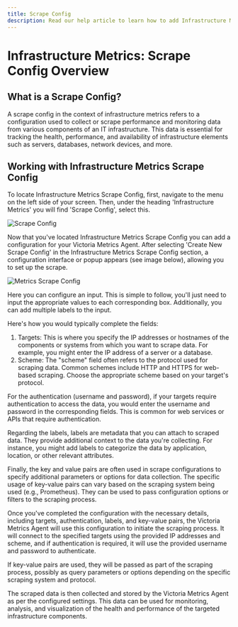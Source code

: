 ```yaml
---
title: Scrape Config
description: Read our help article to learn how to add Infrastructure Metrics config for Victoria Metrics Agent in Logit.io
---
```


# Infrastructure Metrics: Scrape Config Overview

## What is a Scrape Config?

A scrape config in the context of infrastructure metrics refers to a 
configuration used to collect or scrape performance and monitoring data from 
various components of an IT infrastructure. This data is essential for tracking 
the health, performance, and availability of infrastructure elements such as 
servers, databases, network devices, and more. 

## Working with Infrastructure Metrics Scrape Config

To locate Infrastructure Metrics Scrape Config, first, navigate to the menu on 
the left side of your screen. Then, under the heading 'Infrastructure Metrics' 
you will find 'Scrape Config', select this. 

![Scrape Config](@/images/help/infrastructure-metrics/scrape-config.png)

Now that you've located Infrastructure Metrics Scrape Config you can add a configuration 
for your Victoria Metrics Agent. After selecting 'Create New Scrape Config' in the 
Infrastructure Metrics Scrape Config section, a configuration interface or popup appears 
(see image below), allowing you to set up the scrape.

![Metrics Scrape Config](@/images/help/infrastructure-metrics/metrics-scrape-config.png)

Here you can configure an input. This is simple to follow, you'll just need to input 
the appropriate values to each corresponding box. Additionally, you can add multiple labels to the input. 

Here's how you would typically complete the fields: 
1. Targets: This is where you specify the IP addresses or hostnames of the components 
or systems from which you want to scrape data. For example, you might enter the IP 
address of a server or a database.
2. Scheme: The "scheme" field often refers to the protocol used for scraping data. 
Common schemes include HTTP and HTTPS for web-based scraping. Choose the appropriate 
scheme based on your target's protocol.

For the authentication (username and password), if your targets require authentication 
to access the data, you would enter the username and password in the corresponding fields. 
This is common for web services or APIs that require authentication.

Regarding the labels, labels are metadata that you can attach to scraped data. They 
provide additional context to the data you're collecting. For instance, you might add 
labels to categorize the data by application, location, or other relevant attributes.

Finally, the key and value pairs are often used in scrape configurations to specify 
additional parameters or options for data collection. The specific usage of key-value 
pairs can vary based on the scraping system being used (e.g., Prometheus). They can 
be used to pass configuration options or filters to the scraping process.

Once you've completed the configuration with the necessary details, including targets, 
authentication, labels, and key-value pairs, the Victoria Metrics Agent will use this 
configuration to initiate the scraping process. It will connect to the specified targets 
using the provided IP addresses and scheme, and if authentication is required, 
it will use the provided username and password to authenticate.

If key-value pairs are used, they will be passed as part of the scraping process, 
possibly as query parameters or options depending on the specific scraping system and protocol.

The scraped data is then collected and stored by the Victoria Metrics Agent as per 
the configured settings. This data can be used for monitoring, analysis, and 
visualization of the health and performance of the targeted infrastructure components.